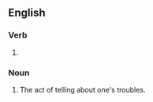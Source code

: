 ==English==

===Verb===
{{head|en|verb form}}

# {{present participle of|unbosom|lang=en|nocat=1}}

===Noun===
{{en-noun}}

# The act of telling about one's troubles.